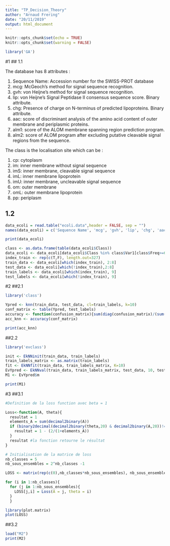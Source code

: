 ```yaml
---
title: "TP_Decision_Theory"
author: "Arnaud Frering"
date: "20/11/2019"
output: html_document
---
```


```r
knitr::opts_chunk$set(echo = TRUE)
knitr::opts_chunk$set(warning = FALSE)
```

```r
library('GA')
```

#1
## 1.1

The database has 8 attributes :

1. Sequence Name: Accession number for the SWISS-PROT database
2. mcg: McGeoch's method for signal sequence recognition.
3. gvh: von Heijne's method for signal sequence recognition.
4. lip: von Heijne's Signal Peptidase II consensus sequence score. Binary attribute.
5. chg: Presence of charge on N-terminus of predicted lipoproteins. Binary attribute.
6. aac: score of discriminant analysis of the amino acid content of outer membrane and periplasmic proteins.
7. alm1: score of the ALOM membrane spanning region prediction program.
8. alm2: score of ALOM program after excluding putative cleavable signal regions from the sequence.

The class is the localisation site which can be :

1. cp: cytoplasm
2. im: inner membrane without signal sequence
3. imS: inner membrane, cleavable signal sequence
4. imL: inner membrane lipoprotein
5. imU: inner membrane, uncleavable signal sequence
6. om: outer membrane
7. omL: outer membrane lipoprotein
8. pp: periplasm


## 1.2

```r
data_ecoli = read.table("ecoli.data",header = FALSE, sep = "")
names(data_ecoli) = c('Sequence Name', 'mcg', 'gvh', 'lip', 'chg', 'aac', 'alm1', 'alm2', 'Class')
```

```r
print(data_ecoli)
```

```r
class <- as.data.frame(table(data_ecoli$Class))
data_ecoli <- data_ecoli[data_ecoli$Class %in% class$Var1[class$Freq>=6],]
index_train <- rep(c(T,F), length.out=327)
train_data <- data_ecoli[which(index_train), 2:8]
test_data <- data_ecoli[which(!index_train),2:8]
train_labels <- data_ecoli[which(index_train), 9]
test_labels <- data_ecoli[which(!index_train), 9]
```

#2
##2.1

```r
library('class')

Ypred <- knn(train_data, test_data, cl=train_labels, k=10)
conf_matrix <- table(Ypred, test_labels)
accuracy <- function(confusion_matrix){sum(diag(confusion_matrix)/(sum(rowSums(confusion_matrix)))) * 100}
acc_knn <- accuracy(conf_matrix)

print(acc_knn)

```

##2.2

```r
library('evclass')

init <- EkNNinit(train_data, train_labels)
train_labels_matrix <- as.matrix(train_labels)
fit <- EkNNfit(train_data, train_labels_matrix, K=10)
EvYpred <- EkNNval(train_data, train_labels_matrix, test_data, 10, test_labels, fit$param)
M1 <- EvYpred$m
```
```r

print(M1)

```

#3
##3.1
```r
#Definition de la loss function avec beta = 1

Loss<-function(A, theta){
  resultat = 1
  elements_A = sum(decimal2binary(A))
  if (binary2decimal(decimal2binary(theta,20) & decimal2binary(A,20))!=0){
    resultat = 1 - (2/(1+elements_A))
  }
  resultat #la fonction retourne le résultat
}

```

```r
# Initialisation de la matrice de loss
nb_classes = 5
nb_sous_ensembles = 2^nb_classes -1

LOSS <- matrix(rep(c(0),nb_classes*nb_sous_ensembles), nb_sous_ensembles,nb_classes)

for (i in 1:nb_classes){
  for (j in 1:nb_sous_ensembles){
    LOSS[j,i] = Loss(A = j, theta = i)
  }
  }
```

```r
library(plot.matrix)
plot(LOSS)

```

##3.2

```r
load("M2")
print(M2)
```

